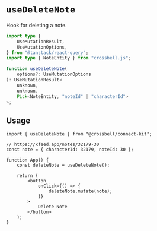 # `useDeleteNote`

Hook for deleting a note.

```ts
import type {
	UseMutationResult,
	UseMutationOptions,
} from "@tanstack/react-query";
import type { NoteEntity } from "crossbell.js";

function useDeleteNote(
	options?: UseMutationOptions
): UseMutationResult<
	unknown,
	unknown,
	Pick<NoteEntity, "noteId" | "characterId">
>;
```

## Usage

```tsx
import { useDeleteNote } from "@crossbell/connect-kit";

// https://xfeed.app/notes/32179-30
const note = { characterId: 32179, noteId: 30 };

function App() {
	const deleteNote = useDeleteNote();

	return (
		<button
			onClick={() => {
				deleteNote.mutate(note);
			}}
		>
			Delete Note
		</button>
	);
}
```
